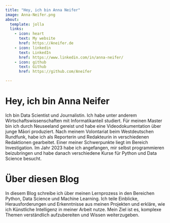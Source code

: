 ```yaml
---
title: "Hey, ich bin Anna Neifer"
image: Anna-Neifer.png
about:
  template: jolla
  links:
    - icon: heart
      text: My website
      href: https://Aneifer.de
    - icon: linkedin
      text: LinkedIn
      href: https://www.linkedin.com/in/anna-neifer/
    - icon: github
      text: Github
      href: https://github.com/Aneifer

---
```


# Hey, ich bin Anna Neifer

Ich bin Data Scientist und Journalistin. Ich habe unter anderem Wirtschaftswissenschaften mit Informatikanteil studiert. Für meinen Master bin ich durch Neuseeland gereist und habe eine Videodokumentation über junge Māori produziert.
Nach meinem Volontariat beim Westdeutschen Rundfunk, habe ich als Reporterin und Redakteurin in verschiedenen Redaktionen gearbeitet. Einer meiner Schwerpunkte liegt im Bereich Investigation.
Im Jahr 2023 habe ich angefangen, mir selbst programmieren beizubringen und habe danach verschiedene Kurse für Python und Data Science besucht. 

# Über diesen Blog

In diesem Blog schreibe ich über meinen Lernprozess in den Bereichen Python, Data Science und Machine Learning. Ich teile Einblicke, Herausforderungen und Erkenntnisse aus meinen Projekten und erkläre, wie ich Künstliche Intelligenz in meiner Arbeit nutze. Mein Ziel ist es, komplexe Themen verständlich aufzubereiten und Wissen weiterzugeben.